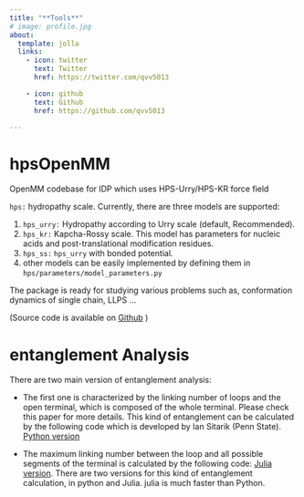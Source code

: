 ```yaml
---
title: "**Tools**"
# image: profile.jpg
about:
  template: jolla
  links:
    - icon: twitter
      text: Twitter
      href: https://twitter.com/qvv5013

    - icon: github
      text: Github
      href: https://github.com/qvv5013

---
```

<div style="text-align: left">
# hpsOpenMM

OpenMM codebase for IDP which uses HPS-Urry/HPS-KR force field



`hps:` hydropathy scale. Currently, there are three models are supported:

1) `hps_urry:` Hydropathy according to Urry scale (default, Recommended).
2) `hps_kr:`  Kapcha-Rossy scale.
   This model has parameters for nucleic acids and post-translational modification residues.
3) `hps_ss:` `hps_urry` with bonded potential.
4) other models can be easily implemented by defining them in `hps/parameters/model_parameters.py`

The package is ready for studying various problems such as, conformation dynamics of single chain, LLPS ...

(Source code is available on [Github](https://github.com/qvv5013/hpsOpenMM) )

# entanglement Analysis

There are two main version of entanglement analysis:

* The first one is characterized by the linking number of loops and the open terminal, which is composed of the whole terminal. Please check this paper for more details. This kind of entanglement can be calculated by the following code which is developed by Ian Sitarik (Penn State).
[Python version]()


* The maximum linking number between the loop and all possible segments of the terminal is calculated by the following code: [Julia version](https://github.com/qvv5013/entanglement_analysis).
There are two versions for this kind of entanglement calculation, in python and Julia. julia is much faster than Python.

</div>